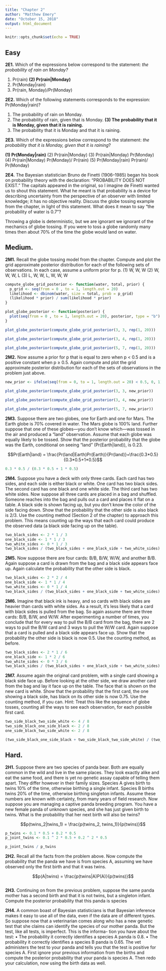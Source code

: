 ```yaml
---
title: "Chapter 2"
author: "Matthew Emery"
date: "October 15, 2018"
output: html_document
---
```


```r
knitr::opts_chunk$set(echo = TRUE)
```


## Easy

**2E1.** Which of the expressions below correspond to the statement: *the probability of rain on Monday?*

(1) Pr(rain)
**(2) Pr(rain|Monday)**
(3) Pr(Monday|rain)
(4) Pr(rain, Monday)/Pr(Monday)

**2E2.** Which of the following statements corresponds to the expression: Pr(Monday|rain)?

(1) The probability of rain on Monday.
(2) The probability of rain, given that is Monday.
**(3) The probability that it is Monday, given that it is raining.**
(4) The probability that it is Monday and that it is raining.

**2E3.** Which of the expressions below correspond to the statement: *the probability that it is Monday,
given that it is raining*?

**(1) Pr(Monday|rain)**
(2) Pr(rain|Monday)
(3) Pr(rain|Monday) Pr(Monday)
(4) Pr(rain|Monday) Pr(Monday)/ Pr(rain)
(5) Pr(Monday|rain) Pr(rain)/ Pr(Monday)

**2E4.** The Bayesian statistician Bruno de Finetti (1906–1985) began his book on probability theory
with the declaration: “PROBABILITY DOES NOT EXIST.” The capitals appeared in the original, so
I imagine de Finetti wanted us to shout this statement. What he meant is that probability is a device
for describing uncertainty from the perspective of an observer with limited knowledge; it has no
objective reality. Discuss the globe tossing example from the chapter, in light of this statement. What
does it mean to say “the probability of water is 0.7”?

Throwing a globe is deterministic, but we are ignorant we ignorant of the mechanics of globe tossing.
If you were to toss a globe randomly many times then about 70% of the time the globe would land on water.

## Medium.

**2M1.** Recall the globe tossing model from the chapter. Compute and plot the grid approximate
posterior distribution for each of the following sets of observations. In each case, assume a uniform
prior for p.
(1) W, W, W
(2) W, W, W, L
(3) L, W, W, L, W, W, W

```r
compute_globe_grid_posterior <- function(water, total, prior) {
  p_grid <- seq(from = 0 , to = 1, length.out = 20)
  likelihood <- dbinom(water, size = total, prob = p_grid)
  (likelihood * prior) / sum(likelihood * prior)
}

plot_globe_posterior <- function(posterior) {
  plot(seq(from = 0 , to = 1, length.out = 20), posterior, type = "b")
}
```

```r
plot_globe_posterior(compute_globe_grid_posterior(3, 3, rep(1, 20)))
```

```r
plot_globe_posterior(compute_globe_grid_posterior(3, 4, rep(1, 20)))
```

```r
plot_globe_posterior(compute_globe_grid_posterior(5, 7, rep(1, 20)))
```


**2M2.** Now assume a prior for p that is equal to zero when p < 0.5 and is a positive constant when
p ≥ 0.5. Again compute and plot the grid approximate posterior distribution for each of the sets of
observations in the problem just above.

```r
new_prior <- ifelse(seq(from = 0, to = 1, length.out = 20) < 0.5, 0, 1)
```

```r
plot_globe_posterior(compute_globe_grid_posterior(3, 3, new_prior))
```

```r
plot_globe_posterior(compute_globe_grid_posterior(3, 4, new_prior))
```

```r
plot_globe_posterior(compute_globe_grid_posterior(5, 7, new_prior))
```

**2M3.** Suppose there are two globes, one for Earth and one for Mars. The Earth globe is 70% covered
in water. The Mars globe is 100% land. Further suppose that one of these globes—you don’t know
which—was tossed in the air and produced a “land” observation. Assume that each globe was equally
likely to be tossed. Show that the posterior probability that the globe was the Earth, conditional on
seeing “land” (Pr(Earth|land)), is 0.23.

$$Pr(Earth|land) = \frac{Pr(land|Earth)Pr(Earth)}{Pr(land)}=\frac{0.3*0.5}{0.3*0.5+1*0.5}$$

```r
0.3 * 0.5 / (0.3 * 0.5 + 1 * 0.5)
```

**2M4.** Suppose you have a deck with only three cards. Each card has two sides, and each side is either
black or white. One card has two black sides. The second card has one black and one white side. The
third card has two white sides. Now suppose all three cards are placed in a bag and shuffled. Someone
reaches into the bag and pulls out a card and places it flat on a table. A black side is shown facing up,
but you don’t know the color of the side facing down. Show that the probability that the other side is
also black is 2/3. Use the counting method (Section 2 of the chapter) to approach this problem. This
means counting up the ways that each card could produce the observed data (a black side facing up
on the table).

```r
two_black_sides <- 2 * 1 / 3 
one_black_side <- 1 * 1 / 3
two_white_sides <- 0 * 1 / 3
two_black_sides / (two_black_sides + one_black_side + two_white_sides)
```

**2M5.** Now suppose there are four cards: B/B, B/W, W/W, and another B/B. Again suppose a card is
drawn from the bag and a black side appears face up. Again calculate the probability that the other
side is black.

```r
two_black_sides <- 2 * 2 / 4 
one_black_side <- 1 * 1 / 4
two_white_sides <- 0 * 1 / 4
two_black_sides / (two_black_sides + one_black_side + two_white_sides)
```

**2M6.** Imagine that black ink is heavy, and so cards with black sides are heavier than cards with white
sides. As a result, it’s less likely that a card with black sides is pulled from the bag. So again assume
there are three cards: B/B, B/W, and W/W. After experimenting a number of times, you conclude that
for every way to pull the B/B card from the bag, there are 2 ways to pull the B/W card and 3 ways to
pull the W/W card. Again suppose that a card is pulled and a black side appears face up. Show that
the probability the other side is black is now 0.5. Use the counting method, as before.

```r
two_black_sides <- 2 * 1 / 6 
one_black_side <- 1 * 2 / 6
two_white_sides <- 0 * 3 / 6
two_black_sides / (two_black_sides + one_black_side + two_white_sides)
```

**2M7.** Assume again the original card problem, with a single card showing a black side face up. Before
looking at the other side, we draw another card from the bag and lay it face up on the table. The face
that is shown on the new card is white. Show that the probability that the first card, the one showing
a black side, has black on its other side is now 0.75. Use the counting method, if you can. Hint: Treat
this like the sequence of globe tosses, counting all the ways to see each observation, for each possible
first card.

```r
two_side_black_two_side_white <- 4 / 8
two_side_black_one_side_black <- 2 / 8
one_side_black_two_side_white <- 2 / 8

(two_side_black_one_side_black + two_side_black_two_side_white) / (two_side_black_one_side_black + two_side_black_two_side_white + one_side_black_two_side_white)
```


## Hard.

**2H1.** Suppose there are two species of panda bear. Both are equally common in the wild and live
in the same places. They look exactly alike and eat the same food, and there is yet no genetic assay
capable of telling them apart. They differ however in their family sizes. Species A gives birth to twins
10% of the time, otherwise birthing a single infant. Species B births twins 20% of the time, otherwise
birthing singleton infants. Assume these numbers are known with certainty, from many years of field
research.
Now suppose you are managing a captive panda breeding program. You have a new female panda
of unknown species, and she has just given birth to twins. What is the probability that her next birth
will also be twins?

$$p(twins_2|twins_1) = \frac{p(twins_2, twins_1)}{p(twins)}$$

```r
p_twins <- 0.1 * 0.5 + 0.2 * 0.5
p_joint_twins <- 0.1 ^ 2 * 0.5 + 0.2 ^ 2 * 0.5

p_joint_twins / p_twins
```

**2H2.** Recall all the facts from the problem above. Now compute the probability that the panda we
have is from species A, assuming we have observed only the first birth and that it was twins.

$$p(A|twins) = \frac{p(twins|A)P(A)}{p(twins)}$$

```r

```


**2H3.** Continuing on from the previous problem, suppose the same panda mother has a second birth
and that it is not twins, but a singleton infant. Compute the posterior probability that this panda is
species 

**2H4.** A common boast of Bayesian statisticians is that Bayesian inference makes it easy to use all of
the data, even if the data are of different types.
So suppose now that a veterinarian comes along who has a new genetic test that she claims can
identify the species of our mother panda. But the test, like all tests, is imperfect. This is the informa-
tion you have about the test:
• The probability it correctly identifies a species A panda is 0.8.
• The probability it correctly identifies a species B panda is 0.65.
The vet administers the test to your panda and tells you that the test is positive for species A. First
ignore your previous information from the births and compute the posterior probability that your
panda is species A. Then redo your calculation, now using the birth data as well.
